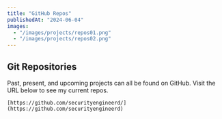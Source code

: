 ---
title: "GitHub Repos"
publishedAt: "2024-06-04"
images:
  - "/images/projects/repos01.png"
  - "/images/projects/repos02.png"
---

## Git Repositories

Past, present, and upcoming projects can all be found on GitHub. Visit the URL below to see my current repos.

`[https://github.com/securityengineerd/](https://github.com/securityengineerd)`
